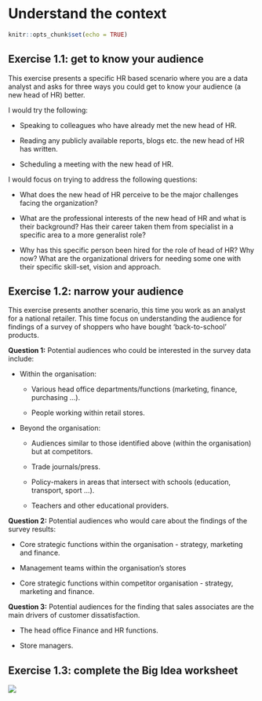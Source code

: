 # Understand the context

```r
knitr::opts_chunk$set(echo = TRUE)
```

## Exercise 1.1: get to know your audience

This exercise presents a specific HR based scenario where you are a data analyst and asks for three ways you could get to know your audience (a new head of HR) better.

I would try the following:

-   Speaking to colleagues who have already met the new head of HR.

-   Reading any publicly available reports, blogs etc. the new head of HR has written.

-   Scheduling a meeting with the new head of HR.

I would focus on trying to address the following questions:

-   What does the new head of HR perceive to be the major challenges facing the organization?

-   What are the professional interests of the new head of HR and what is their background? Has their career taken them from specialist in a specific area to a more generalist role?

-   Why has this specific person been hired for the role of head of HR? Why now? What are the organizational drivers for needing some one with their specific skill-set, vision and approach.

## Exercise 1.2: narrow your audience

This exercise presents another scenario, this time you work as an analyst for a national retailer. This time focus on understanding the audience for findings of a survey of shoppers who have bought 'back-to-school' products.

**Question 1:** Potential audiences who could be interested in the survey data include:

-   Within the organisation:

    -   Various head office departments/functions (marketing, finance, purchasing ...).

    -   People working within retail stores.

-   Beyond the organisation:

    -   Audiences similar to those identified above (within the organisation) but at competitors.

    -   Trade journals/press.

    -   Policy-makers in areas that intersect with schools (education, transport, sport ...).

    -   Teachers and other educational providers.

**Question 2:** Potential audiences who would care about the findings of the survey results:

-   Core strategic functions within the organisation - strategy, marketing and finance.

-   Management teams within the organisation's stores

-   Core strategic functions within competitor organisation - strategy, marketing and finance.

**Question 3:** Potential audiences for the finding that sales associates are the main drivers of customer dissatisfaction.

-   The head office Finance and HR functions.

-   Store managers.

## Exercise 1.3: complete the Big Idea worksheet

![](figures/Ex_1_3_big_idea.jpg)
